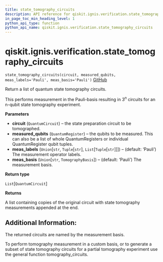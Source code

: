 ```yaml
---
title: state_tomography_circuits
description: API reference for qiskit.ignis.verification.state_tomography_circuits
in_page_toc_min_heading_level: 1
python_api_type: function
python_api_name: qiskit.ignis.verification.state_tomography_circuits
---
```


<span id="qiskit-ignis-verification-state-tomography-circuits" />

# qiskit.ignis.verification.state\_tomography\_circuits

<span id="qiskit.ignis.verification.state_tomography_circuits" />

`state_tomography_circuits(circuit, measured_qubits, meas_labels='Pauli', meas_basis='Pauli')` [GitHub](https://github.com/qiskit-community/qiskit-ignis/tree/stable/0.5/qiskit/ignis/verification/tomography/basis/circuits.py "view source code")

Return a list of quantum state tomography circuits.

This performs measurement in the Pauli-basis resulting in $3^n$ circuits for an n-qubit state tomography experiment.

**Parameters**

*   **circuit** (`QuantumCircuit`) – the state preparation circuit to be tomographed.
*   **measured\_qubits** (`QuantumRegister`) – the qubits to be measured. This can also be a list of whole QuantumRegisters or individual QuantumRegister qubit tuples.
*   **meas\_labels** (`Union`\[`str`, `Tuple`\[`str`], `List`\[`Tuple`\[`str`]]]) – (default: ‘Pauli’) The measurement operator labels.
*   **meas\_basis** (`Union`\[`str`, `TomographyBasis`]) – (default: ‘Pauli’) The measurement basis.

**Return type**

`List`\[`QuantumCircuit`]

**Returns**

A list containing copies of the original circuit with state tomography measurements appended at the end.

## Additional Information:

The returned circuits are named by the measurement basis.

To perform tomography measurement in a custom basis, or to generate a subset of state tomography circuits for a partial tomography experiment use the general function tomography\_circuits.

